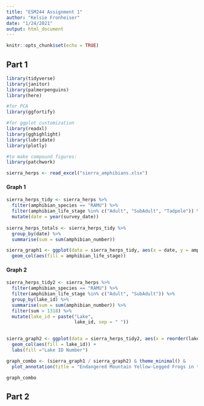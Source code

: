 ```yaml
---
title: "ESM244 Assignment 1"
author: "Kelsie Fronheiser"
date: "1/24/2021"
output: html_document
---
```


```r
knitr::opts_chunk$set(echo = TRUE)
```
## Part 1
```r
library(tidyverse)
library(janitor)
library(palmerpenguins)
library(here)

#for PCA
library(ggfortify)

#for ggplot customization
library(readxl)
library(gghighlight)
library(lubridate)
library(plotly)

#to make compound figures:
library(patchwork)
```

```r
sierra_herps <- read_excel("sierra_amphibians.xlsx")
```
#### Graph 1
```r
sierra_herps_tidy <- sierra_herps %>%
  filter(amphibian_species == "RAMU") %>%
  filter(amphibian_life_stage %in% c("Adult", "SubAdult", "Tadpole")) %>% 
  mutate(date = year(survey_date))
         
sierra_herps_totals <- sierra_herps_tidy %>% 
  group_by(date) %>% 
  summarise(sum = sum(amphibian_number))

sierra_graph1 <- ggplot(data = sierra_herps_tidy, aes(x = date, y = amphibian_number)) +
  geom_col(aes(fill = amphibian_life_stage))

```


#### Graph 2
```r
sierra_herps_tidy2 <- sierra_herps %>%
  filter(amphibian_species == "RAMU") %>%
  filter(amphibian_life_stage %in% c("Adult", "SubAdult")) %>% 
  group_by(lake_id) %>% 
  summarise(sum = sum(amphibian_number)) %>% 
  filter(sum > 1318) %>% 
  mutate(lake_id = paste("Lake",
                         lake_id, sep = " "))
  

sierra_graph2 <- ggplot(data = sierra_herps_tidy2, aes(x = reorder(lake_id, -sum), y = sum)) +
  geom_col(aes(fill = lake_id)) +
  labs(fill ="Lake ID Number")
```

```r

graph_combo <- (sierra_graph1 / sierra_graph2) & theme_minimal() &
  plot_annotation(title = "Endangered Mountain Yellow-Legged Frogs in the Sierra Lakes",caption = "These two graphs display the abundance of endangered Mountain yellow-legged frogs located in the Sierra Nevadas.\n The top graph shows the total abundance in each year by life stage. The lower graph shows the total number of adult \n and subadult Mountain yellow-legged  frogs in each of the five Sierra Nevada Lakes with the highest abundance \n of these frogs. ")

graph_combo
```

## Part 2
```r

```








